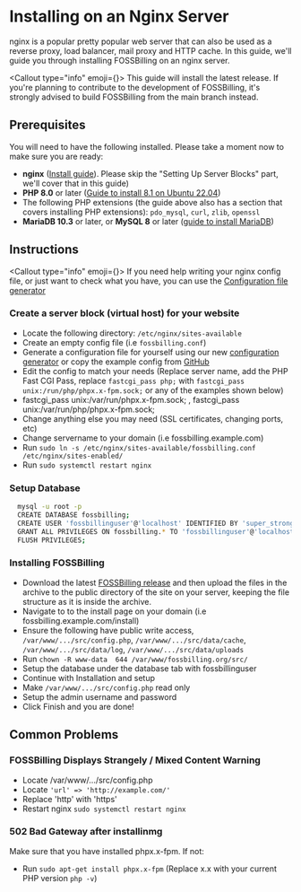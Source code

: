 
# <FontAwesomeIcon icon={faServer} /> Installing on an Nginx Server
nginx is a popular pretty popular web server that can also be used as a reverse proxy, load balancer, mail proxy and HTTP cache. In this guide, we'll guide you through installing FOSSBilling on an nginx server.

<Callout type="info" emoji={<FontAwesomeIcon icon={faCircleInfo} />}>
  This guide will install the latest release. If you're planning to contribute to the development of FOSSBilling, it's strongly advised to build FOSSBilling from the main branch instead.
</Callout>

## Prerequisites
You will need to have the following installed. Please take a moment now to make sure you are ready:
* **nginx** ([Install guide](https://www.digitalocean.com/community/tutorial_collections/how-to-install-nginx)). Please skip the "Setting Up Server Blocks" part, we'll cover that in this guide)
* **PHP 8.0** or later ([Guide to install 8.1 on Ubuntu 22.04](https://www.digitalocean.com/community/tutorials/how-to-install-php-8-1-and-set-up-a-local-development-environment-on-ubuntu-22-04))
* The following PHP extensions (the guide above also has a section that covers installing PHP extensions): `pdo_mysql`, `curl`, `zlib`, `openssl`
* **MariaDB 10.3** or later, or **MySQL 8** or later ([guide to install MariaDB](https://www.digitalocean.com/community/tutorial_collections/how-to-install-mariadb)) 

## Instructions

<Callout type="info" emoji={<FontAwesomeIcon icon={faCircleInfo} />}>
  If you need help writing your nginx config file, or just want to check what you have, you can use the [Configuration file generator](https://config.fossbilling.org/)
</Callout>

### Create a server block (virtual host) for your website
* Locate the following directory: `/etc/nginx/sites-available`
* Create an empty config file (i.e `fossbilling.conf`)
* Generate a configuration file for yourself using our new [configuration generator](https://config.fossbilling.org) or copy the example config from [GitHub](https://github.com/FOSSBilling/FOSSBilling/blob/main/data/nginx.conf)
* Edit the config to match your needs (Replace server name, add the PHP Fast CGI Pass, replace `fastcgi_pass php;` with `fastcgi_pass unix:/run/php/phpx.x-fpm.sock;` or any of the examples shown below)
* fastcgi_pass unix:/var/run/phpx.x-fpm.sock; , fastcgi_pass unix:/var/run/php/phpx.x-fpm.sock;
* Change anything else you may need (SSL certificates, changing ports, etc)
* Change servername to your domain (i.e fossbilling.example.com)
* Run `sudo ln -s /etc/nginx/sites-available/fossbilling.conf /etc/nginx/sites-enabled/`
* Run `sudo systemctl restart nginx`

### Setup Database
```bash filename="bash"
  mysql -u root -p
  CREATE DATABASE fossbilling;
  CREATE USER 'fossbillinguser'@'localhost' IDENTIFIED BY 'super_strong_password';
  GRANT ALL PRIVILEGES ON fossbilling.* TO 'fossbillinguser'@'localhost';
  FLUSH PRIVILEGES;
```

### Installing FOSSBilling
* Download the latest [FOSSBilling release](https://fossbilling.org/downloads/stable) and then upload the files in the archive to the public directory of the site on your server, keeping the file structure as it is inside the archive.  
* Navigate to  to the install page on your domain (i.e fossbilling.example.com/install) 
* Ensure the following have public write access, `/var/www/.../src/config.php`, `/var/www/.../src/data/cache`, `/var/www/.../src/data/log`, `/var/www/.../src/data/uploads`
* Run `chown -R www-data  644 /var/www/fossbilling.org/src/`
* Setup the database under the database tab with fossbillinguser
* Continue with Installation and setup
* Make `/var/www/.../src/config.php` read only
* Setup the admin username and password
* Click Finish and you are done!

## Common Problems

### FOSSBilling Displays Strangely / Mixed Content Warning
* Locate /var/www/.../src/config.php
* Locate `'url' => 'http://example.com/'` 
* Replace 'http' with 'https'
* Restart nginx ` sudo systemctl restart nginx ` 

### 502 Bad Gateway after installinmg
Make sure that you have installed phpx.x-fpm. If not:
* Run `sudo apt-get install phpx.x-fpm` (Replace x.x with your current PHP version `php -v`)